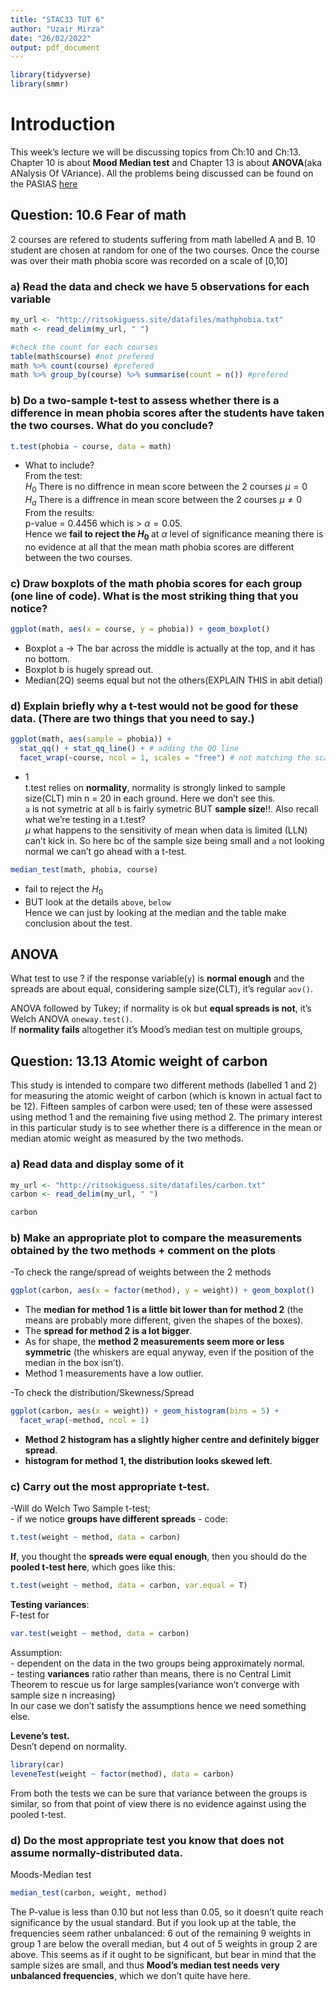 ```yaml
---
title: "STAC33 TUT 6"
author: "Uzair Mirza"
date: "26/02/2022"
output: pdf_document
---
```


```r
library(tidyverse)
library(smmr)
```

# Introduction
This week's lecture we will be discussing topics from Ch:10 and Ch:13. Chapter 10 is about **Mood Median test** and Chapter 13 is about **ANOVA**(aka ANalysis Of VAriance). All the problems being discussed can be found on the PASIAS [here](https://ritsokiguess.site/pasias/)


## Question: 10.6 Fear of math
2 courses are refered to students suffering from math labelled A and B. 10 student are chosen at random for one of the two courses. Once the course was over their math phobia score was recorded on a scale of [0,10]

### a) Read the data and check we have 5 observations for each variable
```r
my_url <- "http://ritsokiguess.site/datafiles/mathphobia.txt"
math <- read_delim(my_url, " ")

#check the count for each courses
table(math$course) #not prefered 
math %>% count(course) #prefered
math %>% group_by(course) %>% summarise(count = n()) #prefered
```
### b) Do a two-sample t-test to assess whether there is a difference in mean phobia scores after the students have taken the two courses. What do you conclude?
```r
t.test(phobia ~ course, data = math)
```
- What to include? \
  From the test: \
    $H_{0}$ There is no diffrence in mean score between the 2 courses $\mu = 0$ \
    $H_{a}$ There is a diffrence in mean score between the 2 courses $\mu \neq 0$ \
  From the results: \
    p-value = 0.4456 which is > $\alpha = 0.05$. \
    Hence we **fail to reject the $H_{0}$ ** at $\alpha$ level of significance meaning there is no evidence at all that the
mean math phobia scores are different between the two courses. \

### c) Draw boxplots of the math phobia scores for each group (one line of code). What is the most striking thing that you notice?
```r
ggplot(math, aes(x = course, y = phobia)) + geom_boxplot()
```
  - Boxplot `a` -> The bar across the middle is actually at the top, and it has no bottom.\
  - Boxplot b is hugely spread out. \
  - Median(2Q) seems equal but not the others(EXPLAIN THIS in abit detial) \
  
### d) Explain briefly why a t-test would not be good for these data. (There are two things that you need to say.)
```r
ggplot(math, aes(sample = phobia)) +
  stat_qq() + stat_qq_line() + # adding the QQ line
  facet_wrap(~course, ncol = 1, scales = "free") # not matching the scales

```
- 1 \
t.test relies on **normality**, normality is strongly linked to sample size(CLT) min n = 20 in each ground. Here we don't see this. \
`a` is not symetric at all `b` is fairly symetric BUT **sample size**!!.
Also recall what we're testing in a t.test? \
$\mu$ what happens to the sensitivity of mean when data is limited (LLN) can't kick in. So here bc of the sample size being small and `a` not looking normal we can't go ahead with a t-test. \
  
```r
median_test(math, phobia, course)
```
  - fail to reject the $H_{0}$ \
  - BUT look at the details `above`, `below` \
Hence we can just by looking at the median and the table make conclusion about the test. \

## ANOVA
What test to use ?
if the response variable(`y`) is **normal enough** and the spreads are about equal, considering sample size(CLT), it's regular `aov()`. \

ANOVA followed by Tukey; if normality is ok but **equal spreads is not**, it's Welch ANOVA `oneway.test()`. \
If **normality fails** altogether it's Mood's median test on multiple groups, \

## Question: 13.13 Atomic weight of carbon
This study is intended to compare two different methods (labelled 1 and 2) for measuring the atomic weight of carbon (which is known in actual fact to be 12). Fifteen samples of carbon were used; ten of these were assessed using method 1 and the remaining five using method 2. The primary interest in this particular study is to see whether there is a difference in the mean or median atomic weight as measured by the two methods. \

### a) Read data and display some of it
```r
my_url <- "http://ritsokiguess.site/datafiles/carbon.txt"
carbon <- read_delim(my_url, " ")

carbon
```
### b) Make an appropriate plot to compare the measurements obtained by the two methods + comment on the plots

-To check the range/spread of weights between the 2 methods \
```r
ggplot(carbon, aes(x = factor(method), y = weight)) + geom_boxplot()
```
  - The **median for method 1 is a little bit lower than for method 2** (the means are probably more different, given the shapes of the boxes). \
  - The **spread for method 2 is a lot bigger**. \
  - As for shape, the **method 2 measurements seem more or less symmetric** (the whiskers are equal anyway, even if the position of the median in the box isn’t).\ 
  - Method 1 measurements have a low outlier.\



-To check the distribution/Skewness/Spread \
```r
ggplot(carbon, aes(x = weight)) + geom_histogram(bins = 5) +
  facet_wrap(~method, ncol = 1)
```
- **Method 2 histogram has a slightly higher centre and definitely bigger spread**.\
- **histogram for method 1, the distribution looks skewed left**.\

### c) Carry out the most appropriate t-test.
-Will do Welch Two Sample t-test;\
  - if we notice **groups have different spreads**
  - code:
```r
t.test(weight ~ method, data = carbon)
```
  

**If**, you thought the **spreads were equal enough**, then you should do the **pooled t-test here**, which goes like this:
```r
t.test(weight ~ method, data = carbon, var.equal = T)
```
**Testing variances**:\
F-test for
```r
var.test(weight ~ method, data = carbon)
```
Assumption: \
  - dependent on the data in the two groups being approximately normal. \
  - testing **variances** ratio rather than means, there is no Central Limit Theorem to rescue us for large samples(variance won't converge with sample size n increasing) \
In our case we don't satisfy the assumptions hence we need something else. \

**Levene’s test.** \
Desn’t depend on normality. \
```r
library(car)
leveneTest(weight ~ factor(method), data = carbon)
```

From both the tests we can be sure that variance between the groups is similar, so from that point of view there is no evidence against using the pooled t-test. \

### d) Do the most appropriate test you know that does not assume normally-distributed data.
Moods-Median test
```r
median_test(carbon, weight, method)
```
The P-value is less than 0.10 but not less than 0.05, so it doesn’t quite reach significance by the usual standard. But if you look up at the table, the frequencies seem rather unbalanced: 6 out of the remaining 9 weights in group 1 are below the overall median, but 4 out of 5 weights in group 2 are above. This seems as if it ought to be significant, but bear in mind that the sample sizes are small, and thus **Mood’s median test needs very unbalanced frequencies**, which we don’t quite have here.